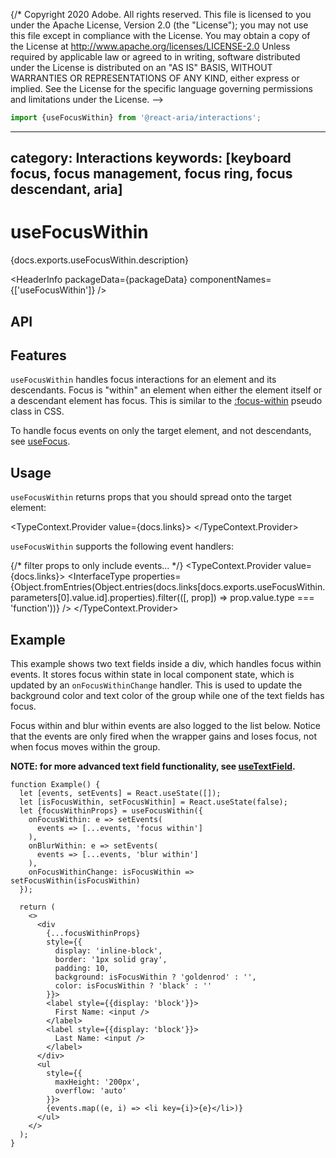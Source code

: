 {/* Copyright 2020 Adobe. All rights reserved.
This file is licensed to you under the Apache License, Version 2.0 (the "License");
you may not use this file except in compliance with the License. You may obtain a copy
of the License at http://www.apache.org/licenses/LICENSE-2.0
Unless required by applicable law or agreed to in writing, software distributed under
the License is distributed on an "AS IS" BASIS, WITHOUT WARRANTIES OR REPRESENTATIONS
OF ANY KIND, either express or implied. See the License for the specific language
governing permissions and limitations under the License. -->



```jsx import
import {useFocusWithin} from '@react-aria/interactions';
```

---
category: Interactions
keywords: [keyboard focus, focus management, focus ring, focus descendant, aria]
---

# useFocusWithin

<p>{docs.exports.useFocusWithin.description}</p>

<HeaderInfo
  packageData={packageData}
  componentNames={['useFocusWithin']} />

## API

<FunctionAPI function={docs.exports.useFocusWithin} links={docs.links} />

## Features

`useFocusWithin` handles focus interactions for an element and its descendants. Focus is "within"
an element when either the element itself or a descendant element has focus. This is similar to
the [:focus-within](https://developer.mozilla.org/en-US/docs/Web/CSS/:focus-within) pseudo class
in CSS.

To handle focus events on only the target element, and not descendants, see [useFocus](useFocus.html).

## Usage

`useFocusWithin` returns props that you should spread onto the target element:

<TypeContext.Provider value={docs.links}>
  <InterfaceType properties={docs.links[docs.exports.useFocusWithin.return.id].properties} />
</TypeContext.Provider>

`useFocusWithin` supports the following event handlers:

{/* filter props to only include events... */}
<TypeContext.Provider value={docs.links}>
  <InterfaceType properties={Object.fromEntries(Object.entries(docs.links[docs.exports.useFocusWithin.parameters[0].value.id].properties).filter(([, prop]) => prop.value.type === 'function'))} />
</TypeContext.Provider>

## Example

This example shows two text fields inside a div, which handles focus within events. It stores focus
within state in local component state, which is updated by an `onFocusWithinChange` handler. This is used
to update the background color and text color of the group while one of the text fields has focus.

Focus within and blur within events are also logged to the list below. Notice that the events are only
fired when the wrapper gains and loses focus, not when focus moves within the group.

**NOTE: for more advanced text field functionality, see [useTextField](useTextField.html).**

```tsx example
function Example() {
  let [events, setEvents] = React.useState([]);
  let [isFocusWithin, setFocusWithin] = React.useState(false);
  let {focusWithinProps} = useFocusWithin({
    onFocusWithin: e => setEvents(
      events => [...events, 'focus within']
    ),
    onBlurWithin: e => setEvents(
      events => [...events, 'blur within']
    ),
    onFocusWithinChange: isFocusWithin => setFocusWithin(isFocusWithin)
  });

  return (
    <>
      <div
        {...focusWithinProps}
        style={{
          display: 'inline-block',
          border: '1px solid gray',
          padding: 10,
          background: isFocusWithin ? 'goldenrod' : '',
          color: isFocusWithin ? 'black' : ''
        }}>
        <label style={{display: 'block'}}>
          First Name: <input />
        </label>
        <label style={{display: 'block'}}>
          Last Name: <input />
        </label>
      </div>
      <ul
        style={{
          maxHeight: '200px',
          overflow: 'auto'
        }}>
        {events.map((e, i) => <li key={i}>{e}</li>)}
      </ul>
    </>
  );
}
```
